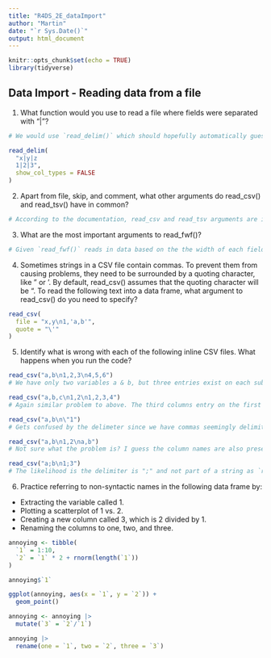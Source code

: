 ```yaml
---
title: "R4DS_2E_dataImport"
author: "Martin"
date: "`r Sys.Date()`"
output: html_document
---
```


```r
knitr::opts_chunk$set(echo = TRUE)
library(tidyverse)
```

## Data Import - Reading data from a file

1. What function would you use to read a file where fields were separated with “|”?

```r
# We would use `read_delim()` which should hopefully automatically guess what the delimeter is. Else we can specify it. Lets take a look at an example:

read_delim(
  "x|y|z
  1|2|3",
  show_col_types = FALSE
)


```

2. Apart from file, skip, and comment, what other arguments do read_csv() and read_tsv() have in common?

```r
# According to the documentation, read_csv and read_tsv arguments are identical
```

3. What are the most important arguments to read_fwf()?

```r
# Given `read_fwf()` reads in data based on the the width of each field I imagine the most important argument is `col_positions`. It uses `fwf_empty()` to guess the col_positions based on the positions of empty columns.
```

4. Sometimes strings in a CSV file contain commas. To prevent them from causing problems, they need to be surrounded by a quoting character, like " or '. By default, read_csv() assumes that the quoting character will be ". To read the following text into a data frame, what argument to read_csv() do you need to specify?

```r
read_csv(
  file = "x,y\n1,'a,b'",
  quote = "\'"
)
```

5. Identify what is wrong with each of the following inline CSV files. What happens when you run the code?

```r
read_csv("a,b\n1,2,3\n4,5,6")
# We have only two variables a & b, but three entries exist on each subsequent row. When running the code, for entries that don't have a respective variable, it puts these entries into the last variable column. They don't have any delimeter between them so the numbers are simply combined e.g. 23, 56.

read_csv("a,b,c\n1,2\n1,2,3,4")
# Again similar problem to above. The third columns entry on the first row is empty, on the second row, too many values given we have only three variables

read_csv("a,b\n\"1")
# Gets confused by the delimeter since we have commas seemingly delimiting between a & b, but we also have a double quotation mark.

read_csv("a,b\n1,2\na,b")
# Not sure what the problem is? I guess the column names are also present in the rows entries which is bad.

read_csv("a;b\n1;3")
# The likelihood is the delimiter is ";" and not part of a string as `read_csv()` sees it. Instead we might have to use a different read function such as `read_csv2()`
```

6. Practice referring to non-syntactic names in the following data frame by:

- Extracting the variable called 1.
- Plotting a scatterplot of 1 vs. 2.
- Creating a new column called 3, which is 2 divided by 1.
- Renaming the columns to one, two, and three.

```r
annoying <- tibble(
  `1` = 1:10,
  `2` = `1` * 2 + rnorm(length(`1`))
)

annoying$`1`

ggplot(annoying, aes(x = `1`, y = `2`)) +
  geom_point()

annoying <- annoying |> 
  mutate(`3` = `2`/`1`)

annoying |> 
  rename(one = `1`, two = `2`, three = `3`)
```

